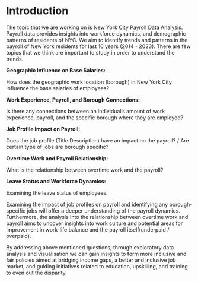 # Introduction

The topic that we are working on is New York City Payroll Data Analysis. Payroll data provides insights into workforce dynamics, and demographic patterns of residents of NYC. We aim to identify trends and patterns in the payroll of New York residents for last 10 years (2014 - 2023). There are few topics that we think are important to study in order to understand the trends. 

**Geographic Influence on Base Salaries:**

How does the geographic work location (borough) in  New York City influence the base salaries of employees?

**Work Experience, Payroll, and Borough Connections:**

Is there any connections between an individual's amount of work experience, payroll, and the specific borough where they are employed?

**Job Profile Impact on Payroll:**

Does the job profile (Title Description) have an impact on the payroll? / Are certain type of jobs are borough specific?


**Overtime Work and Payroll Relationship:**

What is the relationship between overtime work and the payroll?

**Leave Status and Workforce Dynamics:**

Examining the leave status of employees.


Examining the impact of job profiles on payroll and identifying any borough-specific jobs will offer a deeper understanding of the payroll dynamics. Furthermore, the analysis into the relationship between overtime work and payroll aims to uncover insights into work culture and potential areas for improvement in work-life balance and the payroll itself(underpaid / overpaid).

By addressing above mentioned questions, through exploratory data analysis and visualisation we can gain insights to form more inclusive and fair policies aimed  at bridging income gaps, a better and inclusive job market, and guiding initiatives related to education, upskilling, and training to even out the disparity. 

